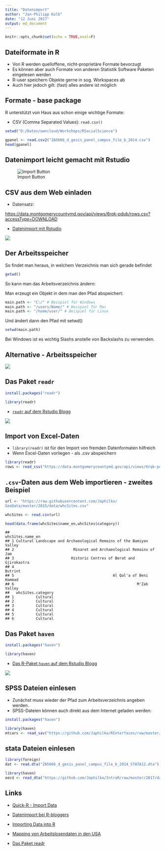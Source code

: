 ```yaml
---
title: "Datenimport"
author: "Jan-Philipp Kolb"
date: "12 Juni 2017"
output: md_document
---
```


```r
knitr::opts_chunk$set(echo = TRUE,eval=F)
```



## Dateiformate in R

-  Von R werden quelloffene, nicht-proprietäre Formate bevorzugt
-  Es können aber auch Formate von anderen Statistik Software Paketen eingelesen werden
-  R-user speichern Objekte gerne in sog. Workspaces ab
-  Auch hier jedoch gilt: (fast) alles andere ist möglich

## Formate - base package

R unterstützt von Haus aus schon einige wichtige Formate:
		
-  CSV (Comma Separated Values): `read.csv()`

```r
setwd("D:/Daten/owncloud/Workshops/RSocialScience")
```

```r
gpanel <- read.csv2("ZA5666_d_gesis_panel_campus_file_b_2014.csv")
head(gpanel)
```


## Datenimport leicht gemacht mit Rstudio

![Import Button](https://i1.wp.com/thepracticalr.files.wordpress.com/2017/01/rstudio-old-import.png?w=456&ssl=1)


## CSV aus dem Web einladen

- Datensatz:

<https://data.montgomerycountymd.gov/api/views/6rqk-pdub/rows.csv?accessType=DOWNLOAD>

- [Datenimport mit Rstudio](https://support.rstudio.com/hc/en-us/articles/218611977-Importing-Data-with-RStudio)

![](figure/ImportCSVPNG.PNG)


## Der Arbeitsspeicher

So findet man heraus, in welchem Verzeichnis man sich gerade befindet


```r
getwd()
```

So kann man das Arbeitsverzeichnis ändern:

Man erzeugt ein Objekt in dem man den Pfad abspeichert:


```r
main.path <- "C:/" # Beispiel für Windows
main.path <- "/users/Name/" # Beispiel für Mac
main.path <- "/home/user/" # Beispiel für Linux
```

Und ändert dann den Pfad mit setwd()


```r
setwd(main.path)
```

Bei Windows ist es wichtig Slashs anstelle von Backslashs zu verwenden.

## Alternative - Arbeitsspeicher

![](figure/SetWD.PNG)

## Das Paket `readr`


```r
install.packages("readr")
```


```r
library(readr)
```

- [`readr` auf dem Rstudio Blogg](https://blog.rstudio.org/2015/10/28/readr-0-2-0/)

![](figure/readrRstudioBlogg.PNG)



## Import von Excel-Daten

-  `library(readr)` ist für den Import von fremden Datenformaten hilfreich
-  Wenn Excel-Daten vorliegen - als .csv abspeichern


```r
library(readr)
rows <- read_csv("https://data.montgomerycountymd.gov/api/views/6rqk-pdub/rows.csv?accessType=DOWNLOAD")
```



## `.csv`-Daten aus dem Web importieren - zweites Beispiel


```r
url <- "https://raw.githubusercontent.com/Japhilko/
GeoData/master/2015/data/whcSites.csv"

whcSites <- read.csv(url) 
```



```r
head(data.frame(whcSites$name_en,whcSites$category))
```

```
##                                                      whcSites.name_en
## 1 Cultural Landscape and Archaeological Remains of the Bamiyan Valley
## 2                           Minaret and Archaeological Remains of Jam
## 3                          Historic Centres of Berat and Gjirokastra 
## 4                                                             Butrint
## 5                                             Al Qal'a of Beni Hammad
## 6                                                        M'Zab Valley
##   whcSites.category
## 1          Cultural
## 2          Cultural
## 3          Cultural
## 4          Cultural
## 5          Cultural
## 6          Cultural
```

## Das Paket `haven`


```r
install.packages("haven")
```


```r
library(haven)
```

- [Das R-Paket `haven` auf dem Rstudio Blogg](https://blog.rstudio.org/2016/10/04/haven-1-0-0/)

![](figure/havenRstudioBlogg.PNG)

## SPSS Dateien einlesen

- Zunächst muss wieder der Pfad zum Arbeitsverzeichnis angeben werden.
- SPSS-Dateien können auch direkt aus dem Internet geladen werden:


```r
install.packages("haven")
```



```r
library(haven)
mtcars <- read_sav("https://github.com/Japhilko/RInterfaces/raw/master/data/mtcars.sav")
```

## stata Dateien einlesen

```r
library(foreign)
dat <- read.dta("ZA5666_d_gesis_panel_campus_file_b_2014_STATA12.dta")
```



```r
library(haven)
oecd <- read_dta("https://github.com/Japhilko/IntroR/raw/master/2017/data/oecd.dta")
```


## Links

- [Quick-R - Import Data](http://www.statmethods.net/input/importingdata.html)

- [Datenimport bei R-bloggers](https://www.r-bloggers.com/importing-data-into-r-part-ii/)

- [Importing Data into R](https://thepracticalr.wordpress.com/2016/09/23/importing-data-into-r/)

- [Mapping von Arbeitslosendaten in den USA](https://www.r-bloggers.com/mapping-unemployment-data-2016/)

- [Das Paket readr](https://www.r-bloggers.com/readrproblems-returns-tidy-data/)
